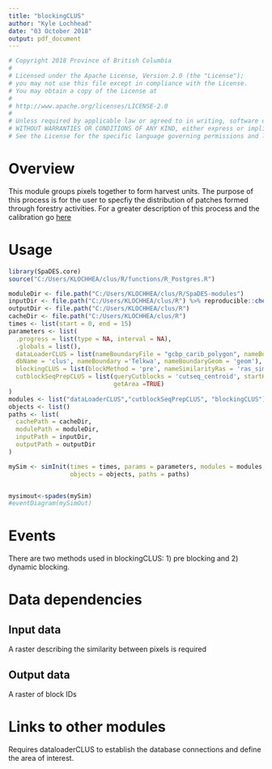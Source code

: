 ```yaml
---
title: "blockingCLUS"
author: "Kyle Lochhead"
date: "03 October 2018"
output: pdf_document
---
```

```r
# Copyright 2018 Province of British Columbia
# 
# Licensed under the Apache License, Version 2.0 (the "License");
# you may not use this file except in compliance with the License.
# You may obtain a copy of the License at
# 
# http://www.apache.org/licenses/LICENSE-2.0
# 
# Unless required by applicable law or agreed to in writing, software distributed under the License is distributed on an "AS IS" BASIS,
# WITHOUT WARRANTIES OR CONDITIONS OF ANY KIND, either express or implied.
# See the License for the specific language governing permissions and limitations under the License.
```
# Overview


This module groups pixels together to form harvest units. The purpose of this process is for the user to specfiy the distribution of patches formed through forestry activities. For a greater description of this process and the calibration go [here](https://github.com/bcgov/clus/blob/master/reports/harvest/draft-CLUS-blocking.md) 

# Usage

```r
library(SpaDES.core)
source("C:/Users/KLOCHHEA/clus/R/functions/R_Postgres.R")

moduleDir <- file.path("C:/Users/KLOCHHEA/clus/R/SpaDES-modules")
inputDir <- file.path("C:/Users/KLOCHHEA/clus/R") %>% reproducible::checkPath(create = TRUE)
outputDir <- file.path("C:/Users/KLOCHHEA/clus/R")
cacheDir <- file.path("C:/Users/KLOCHHEA/clus/R")
times <- list(start = 0, end = 15)
parameters <- list(
  .progress = list(type = NA, interval = NA),
  .globals = list(),
  dataLoaderCLUS = list(nameBoundaryFile = "gcbp_carib_polygon", nameBoundaryColumn = "herd_name",
  dbName = 'clus', nameBoundary ='Telkwa', nameBoundaryGeom = 'geom'),
  blockingCLUS = list(blockMethod = 'pre', nameSimilarityRas = 'ras_similar_vri2003', useLandingsArea = TRUE, useSpreadProbRas = TRUE),
  cutblockSeqPrepCLUS = list(queryCutblocks = 'cutseq_centroid', startHarvestYear = 2004, 
                             getArea =TRUE)
)
modules <- list("dataLoaderCLUS","cutblockSeqPrepCLUS", "blockingCLUS")
objects <- list()
paths <- list(
  cachePath = cacheDir,
  modulePath = moduleDir,
  inputPath = inputDir,
  outputPath = outputDir
)

mySim <- simInit(times = times, params = parameters, modules = modules,
                 objects = objects, paths = paths)


mysimout<-spades(mySim)
#eventDiagram(mySimOut)
```

# Events

There are two methods used in blockingCLUS: 1) pre blocking and 2) dynamic blocking. 

# Data dependencies

## Input data

A raster describing the similarity between pixels is required

## Output data

A raster of block IDs

# Links to other modules

Requires dataloaderCLUS to establish the database connections and define the area of interest.

